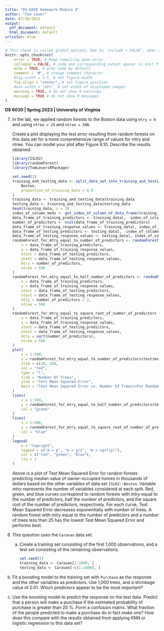 ```yaml
---
title: "DS-6030 Homework Module 8"
author: "Tom Lever"
date: 07/16/2023
output:
  pdf_document: default
  html_document: default
urlcolor: blue
---
```


<!--- Below are global settings for knitr. You can override any of them by adding the changes to individual chunks --->
```r
# This chunk is called global_options. Due to `include = FALSE`, when the document is rendered, the chunk will be executed, but the results and code will not be included in the rendered document
knitr::opts_chunk$set(
    error = TRUE, # Keep compiling upon error
    collapse = FALSE, # code and corresponding output appear in knit file in separate blocks
    echo = TRUE, # echo code by default
    comment = "#", # change comment character
    #fig.width = 5.5, # set figure width
    fig.align = "center", # set figure position
    #out.width = "49%", # set width of displayed images
    warning = TRUE, # do not show R warnings
    message = TRUE # do not show R messages
)
```

**DS 6030 | Spring 2023 | University of Virginia **

7.  In the lab, we applied random forests to the Boston data using `mtry = 6` and using `ntree = 25` and `ntree = 500`. 

    Create a plot displaying the test error resulting from random forests on this data set for a more comprehensive range of values for mtry and ntree. You can model your plot after Figure 8.10. Describe the results obtained.

    ```r
    library(ISLR2)
    library(randomForest)
    library(TomLeversRPackage)
    
    set.seed(1)
    training_and_testing_data <- split_data_set_into_training_and_testing_data(
        Boston,
        proportion_of_training_data = 0.9
    )
    training_data <- training_and_testing_data$training_data
    testing_data <- training_and_testing_data$testing_data
    head(training_data, n = 3)
    index_of_column_medv <- get_index_of_column_of_data_frame(training_data, "medv")
    data_frame_of_training_predictors <- training_data[, -index_of_column_medv]
    number_of_predictors <- ncol(data_frame_of_training_predictors)
    data_frame_of_training_response_values <- training_data[, index_of_column_medv]
    data_frame_of_testing_predictors <- testing_data[, -index_of_column_medv]
    data_frame_of_testing_response_values <- testing_data[, index_of_column_medv]
    randomForest_for_mtry_equal_to_number_of_predictors <- randomForest(
        x = data_frame_of_training_predictors,
        y = data_frame_of_training_response_values,
        xtest = data_frame_of_testing_predictors,
        ytest = data_frame_of_testing_response_values,
        mtry = number_of_predictors,
        ntree = 500
    )
    randomForest_for_mtry_equal_to_half_number_of_predictors <- randomForest(
        x = data_frame_of_training_predictors,
        y = data_frame_of_training_response_values,
        xtest = data_frame_of_testing_predictors,
        ytest = data_frame_of_testing_response_values,
        mtry = number_of_predictors / 2,
        ntree = 500
    )
    randomForest_for_mtry_equal_to_square_root_of_number_of_predictors <- randomForest(
        x = data_frame_of_training_predictors,
        y = data_frame_of_training_response_values,
        xtest = data_frame_of_testing_predictors,
        ytest = data_frame_of_testing_response_values,
        mtry = sqrt(number_of_predictors),
        ntree = 500
    )
    plot(
        x = 1:500,
        y = randomForest_for_mtry_equal_to_number_of_predictors$test$mse,
        ylim = c(10, 20),
        col = "red",
        type = "l",
        xlab = "Number Of Trees",
        ylab = "Test Mean Squared Error",
        main = "Test Mean Squared Error vs. Number Of Trees\nFor Random Forests With Different mtry"
    )
    lines(
        x = 1:500,
        y = randomForest_for_mtry_equal_to_half_number_of_predictors$test$mse,
        col = "green"
    )
    lines(
        x = 1:500,
        y = randomForest_for_mtry_equal_to_square_root_of_number_of_predictors$test$mse,
        col = "blue"
    )
    legend(
        x = "topright",
        legend = c("m = p", "m = p/2", "m = sqrt(p)"),
        col = c("red", "green", "blue"),
        lty = 1
    )
    ```
    
    Above is a plot of Test Mean Squared Error for random forests predicting median value of owner-occupied homes in thousands of dollars based on the other variables of data set `ISLR2::Boston`. Variable $mtry$ represents the number of variables considered at each split. Red, green, and blue curves correspond to random forests with $mtry$ equal to the number of predictors, half the number of predictors, and the square root of the number of predictors, respectively. For each curve, Test Mean Squared Error decreases exponentially with number of trees. A random forest with $mtry$ equal to the number of predictors and a number of trees less than $25$ has the lowest Test Mean Squared Error and performs best.

11. This question uses the `Caravan` data set.

    (a) Create a training set consisting of the first 1,000 observations, and a test set consisting of the remaining observations.
    
        ```r
        set.seed(1)
        training_data <- Caravan[1:1000, ]
        testing_data <- Caravan[-c(1:1000), ]
        ```

(b) Fit a boosting model to the training set with `Purchase` as the response and the other variables as predictors. Use 1,000 trees, and a shrinkage value of 0.01. Which predictors appear to be the most important?

(c) Use the boosting model to predict the response on the test data. Predict that a person will make a purchase if the estimated probability of purchase is greater than 20 %. Form a confusion matrix. What fraction of the people predicted to make a purchase do in fact make one? How does this compare with the results obtained from applying KNN or logistic regression to this data set?
